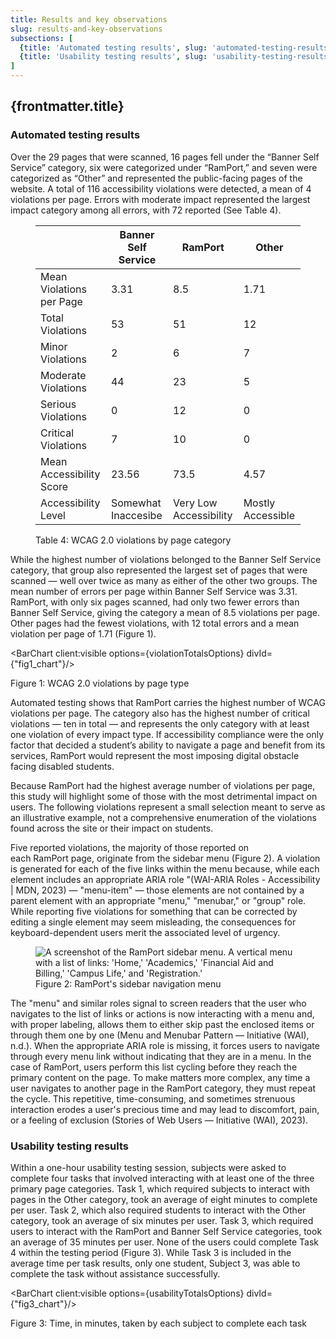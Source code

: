 ```yaml
---
title: Results and key observations
slug: results-and-key-observations
subsections: [
  {title: 'Automated testing results', slug: 'automated-testing-results'},
  {title: 'Usability testing results', slug: 'usability-testing-results'},
]
---
```



## {frontmatter.title}

### Automated testing results
Over the 29 pages that were scanned, 16 pages fell under the “Banner Self Service” category, six were categorized under “RamPort,” and seven were categorized as “Other” and represented the public-facing pages of the website. A total of 116 accessibility violations were detected, a mean of 4 violations per page. Errors with moderate impact represented the largest impact category among all errors, with 72 reported (See Table 4).

<figure>

|                          | Banner Self Service | RamPort | Other |
| ------------------------ | ------------------- | ------- | ----- |
| Mean Violations per Page | 3.31                | 8.5     | 1.71  |
| Total Violations         | 53                  | 51      | 12    |
| Minor Violations         | 2                   | 6       | 7     |
| Moderate Violations      | 44                  | 23      | 5     |
| Serious Violations       | 0                   | 12      | 0     |
| Critical Violations      | 7                   | 10      | 0     |
| Mean Accessibility Score | 23.56               | 73.5    | 4.57  |
| Accessibility Level      | Somewhat Inaccesibe | Very Low Accessibility | Mostly Accessible |


<figcaption>Table 4: WCAG 2.0 violations by page category</figcaption>
</figure>

While the highest number of violations belonged to the Banner Self Service category, that group also represented the largest set of pages that were scanned — well over twice as many as either of the other two groups. The mean number of errors per page within Banner Self Service was 3.31. RamPort, with only six pages scanned, had only two fewer errors than Banner Self Service, giving the category a mean of 8.5 violations per page. Other pages had the fewest violations, with 12 total errors and a mean violation per page of 1.71 (Figure 1).

<figure style="display: unset;">

<BarChart client:visible options={violationTotalsOptions} divId={"fig1_chart"}/>

<figcaption>Figure 1: WCAG 2.0 violations by page type</figcaption>
</figure>

Automated testing shows that RamPort carries the highest number of WCAG violations per page. The category also has the highest number of critical violations — ten in total — and represents the only category with at least one violation of every impact type. If accessibility compliance were the only factor that decided a student’s ability to navigate a page and benefit from its services, RamPort would represent the most imposing digital obstacle facing disabled students.

Because RamPort had the highest average number of violations per page, this study will highlight some of those with the most detrimental impact on users. The following violations represent a small selection meant to serve as an illustrative example, not a comprehensive enumeration of the violations found across the site or their impact on students.

Five reported violations, the majority of those reported on each RamPort page, originate from the sidebar menu (Figure 2). A violation is generated for each of the five links within the menu because, while each element includes an appropriate ARIA role "(WAI-ARIA Roles - Accessibility | MDN, 2023) — "menu-item" — those elements are not contained by a parent element with an appropriate "menu," "menubar," or "group" role. While reporting five violations for something that can be corrected by editing a single element may seem misleading, the consequences for keyboard-dependent users merit the associated level of urgency.

<figure>
<img src="/Figure2.png" alt="A screenshot of the RamPort sidebar menu. A vertical menu with a list of links: 'Home,' 'Academics,' 'Financial Aid and Billing,' 'Campus Life,' and 'Registration.'" />

<figcaption>Figure 2: RamPort's sidebar navigation menu</figcaption>
</figure>

The "menu" and similar roles signal to screen readers that the user who navigates to the list of links or actions is now interacting with a menu and, with proper labeling, allows them to either skip past the enclosed items or through them one by one (Menu and Menubar Pattern — Initiative (WAI), n.d.). When the appropriate ARIA role is missing, it forces users to navigate through every menu link without indicating that they are in a menu. In the case of RamPort, users perform this list cycling before they reach the primary content on the page. To make matters more complex, any time a user navigates to another page in the RamPort category, they must repeat the cycle. This repetitive, time-consuming, and sometimes strenuous interaction erodes a user's precious time and may lead to discomfort, pain, or a feeling of exclusion (Stories of Web Users — Initiative (WAI), 2023).

### Usability testing results

Within a one-hour usability testing session, subjects were asked to complete four tasks that involved interacting with at least one of the three primary page categories. Task 1, which required subjects to interact with pages in the Other category, took an average of eight minutes to complete per user. Task 2, which also required students to interact with the Other category, took an average of six minutes per user. Task 3, which required users to interact with the RamPort and Banner Self Service categories, took an average of 35 minutes per user. None of the users could complete Task 4 within the testing period (Figure 3). While Task 3 is included in the average time per task results, only one student, Subject 3, was able to complete the task without assistance successfully.

<figure style="display: unset">

<BarChart client:visible options={usabilityTotalsOptions} divId={"fig3_chart"}/>

<figcaption>Figure 3: Time, in minutes, taken by each subject to complete each task</figcaption>
</figure>